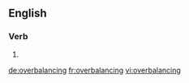 ==English==

===Verb===
{{head|en}}

# {{present participle of|overbalance|lang=en}}

[[de:overbalancing]]
[[fr:overbalancing]]
[[vi:overbalancing]]